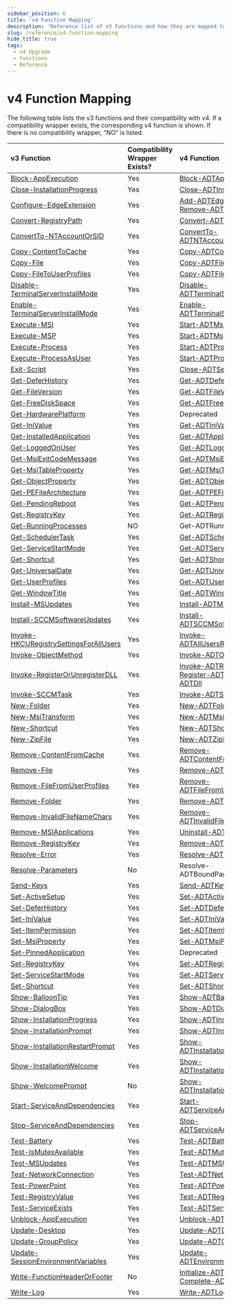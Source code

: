 ```yaml
---
sidebar_position: 6
title: 'v4 Function Mapping'
description: 'Reference list of v3 Functions and how they are mapped to the new v4 functions.'
slug: /reference/v4-function-mapping
hide_title: true
tags:
  - v4 Upgrade
  - Functions
  - Reference
---
```


# v4 Function Mapping

The following table lists the v3 functions and their compatibility with v4. If a compatibility wrapper exists, the corresponding v4 function is shown. If there is no compatibility wrapper, "NO" is listed.

| v3 Function                            | Compatibility Wrapper Exists? | v4 Function                                              |
|:---------------------------------------|:------------------------------|:---------------------------------------------------------|
| [Block-AppExecution](../../../versioned_docs/version-3.10.2/reference/functions/Block-AppExecution.mdx)                     | Yes                           | [Block-ADTAppExecution](../../../versioned_docs/version-4.0.0/reference/functions/Block-ADTAppExecution.mdx)                                    |
| [Close-InstallationProgress](../../../versioned_docs/version-3.10.2/reference/functions/Close-InstallationProgress.mdx)             | Yes                           | [Close-ADTInstallationProgress](../../../versioned_docs/version-4.0.0/reference/functions/Close-ADTInstallationProgress.mdx)                            |
| [Configure-EdgeExtension](../../../versioned_docs/version-3.10.2/reference/functions/Configure-EdgeExtension.mdx)                | Yes                           | [Add-ADTEdgeExtension](../../../versioned_docs/version-4.0.0/reference/functions/Add-ADTEdgeExtension.mdx) / [Remove-ADTEdgeExtension](../../../versioned_docs/version-4.0.0/reference/functions/Remove-ADTEdgeExtension.mdx)           |
| [Convert-RegistryPath](../../../versioned_docs/version-3.10.2/reference/functions/Convert-RegistryPath.mdx)                   | Yes                           | [Convert-ADTRegistryPath](../../../versioned_docs/version-4.0.0/reference/functions/Convert-ADTRegistryPath.mdx)                                  |
| [ConvertTo-NTAccountOrSID](../../../versioned_docs/version-3.10.2/reference/functions/ConvertTo-NTAccountOrSID.mdx)               | Yes                           | [ConvertTo-ADTNTAccountOrSID](../../../versioned_docs/version-4.0.0/reference/functions/ConvertTo-ADTNTAccountOrSID.mdx)                              |
| [Copy-ContentToCache](../../../versioned_docs/version-3.10.2/reference/functions/Copy-ContentToCache.mdx)                    | Yes                           | [Copy-ADTContentToCache](../../../versioned_docs/version-4.0.0/reference/functions/Copy-ADTContentToCache.mdx)                                   |
| [Copy-File](../../../versioned_docs/version-3.10.2/reference/functions/Copy-File.mdx)                              | Yes                           | [Copy-ADTFile](../../../versioned_docs/version-4.0.0/reference/functions/Copy-ADTFile.mdx)                                             |
| [Copy-FileToUserProfiles](../../../versioned_docs/version-3.10.2/reference/functions/Copy-FileToUserProfiles.mdx)                | Yes                           | [Copy-ADTFileToUserProfiles](../../../versioned_docs/version-4.0.0/reference/functions/Copy-ADTFileToUserProfiles.mdx)                               |
| [Disable-TerminalServerInstallMode](../../../versioned_docs/version-3.10.2/reference/functions/Disable-TerminalServerInstallMode.mdx)      | Yes                           | [Disable-ADTTerminalServerInstallMode](../../../versioned_docs/version-4.0.0/reference/functions/Disable-ADTTerminalServerInstallMode.mdx)                     |
| [Enable-TerminalServerInstallMode](../../../versioned_docs/version-3.10.2/reference/functions/Enable-TerminalServerInstallMode.mdx)       | Yes                           | [Enable-ADTTerminalServerInstallMode](../../../versioned_docs/version-4.0.0/reference/functions/Enable-ADTTerminalServerInstallMode.mdx)                      |
| [Execute-MSI](../../../versioned_docs/version-3.10.2/reference/functions/Execute-MSI.mdx)                            | Yes                           | [Start-ADTMsiProcess](../../../versioned_docs/version-4.0.0/reference/functions/Start-ADTMsiProcess.mdx)                                      |
| [Execute-MSP](../../../versioned_docs/version-3.10.2/reference/functions/Execute-MSP.mdx)                            | Yes                           | [Start-ADTMspProcess](../../../versioned_docs/version-4.0.0/reference/functions/Start-ADTMspProcess.mdx)                                      |
| [Execute-Process](../../../versioned_docs/version-3.10.2/reference/functions/Execute-Process.mdx)                        | Yes                           | [Start-ADTProcess](../../../versioned_docs/version-4.0.0/reference/functions/Start-ADTProcess.mdx)                                         |
| [Execute-ProcessAsUser](../../../versioned_docs/version-3.10.2/reference/functions/Execute-ProcessAsUser.mdx)                  | Yes                           | [Start-ADTProcessAsUser](../../../versioned_docs/version-4.0.0/reference/functions/Start-ADTProcessAsUser.mdx)                                   |
| [Exit-Script](../../../versioned_docs/version-3.10.2/reference/functions/Exit-Script.mdx)                            | Yes                           | [Close-ADTSession](../../../versioned_docs/version-4.0.0/reference/functions/Close-ADTSession.mdx)                                         |
| [Get-DeferHistory](../../../versioned_docs/version-3.10.2/reference/functions/Get-DeferHistory.mdx)                      | Yes                           | [Get-ADTDeferHistory](../../../versioned_docs/version-4.0.0/reference/functions/Get-ADTDeferHistory.mdx)                                      |
| [Get-FileVersion](../../../versioned_docs/version-3.10.2/reference/functions/Get-FileVersion.mdx)                       | Yes                           | [Get-ADTFileVersion](../../../versioned_docs/version-4.0.0/reference/functions/Get-ADTFileVersion.mdx)                                       |
| [Get-FreeDiskSpace](../../../versioned_docs/version-3.10.2/reference/functions/Get-FreeDiskSpace.mdx)                     | Yes                           | [Get-ADTFreeDiskSpace](../../../versioned_docs/version-4.0.0/reference/functions/Get-ADTFreeDiskSpace.mdx)                                     |
| [Get-HardwarePlatform](../../../versioned_docs/version-3.10.2/reference/functions/Get-HardwarePlatform.mdx)                   | Yes                           | Deprecated                                               |
| [Get-IniValue](../../../versioned_docs/version-3.10.2/reference/functions/Get-IniValue.mdx)                           | Yes                           | [Get-ADTIniValue](../../../versioned_docs/version-4.0.0/reference/functions/Get-ADTIniValue.mdx)                                          |
| [Get-InstalledApplication](../../../versioned_docs/version-3.10.2/reference/functions/Get-InstalledApplication.mdx)               | Yes                           | [Get-ADTApplication](../../../versioned_docs/version-4.0.0/reference/functions/Get-ADTApplication.mdx)                                       |
| [Get-LoggedOnUser](../../../versioned_docs/version-3.10.2/reference/functions/Get-LoggedOnUser.mdx)                       | Yes                           | [Get-ADTLoggedOnUser](../../../versioned_docs/version-4.0.0/reference/functions/Get-ADTLoggedOnUser.mdx)                                      |
| [Get-MsiExitCodeMessage](../../../versioned_docs/version-3.10.2/reference/functions/Get-MsiExitCodeMessage.mdx)                 | Yes                           | [Get-ADTMsiExitCodeMessage](../../../versioned_docs/version-4.0.0/reference/functions/Get-ADTMsiExitCodeMessage.mdx)                                |
| [Get-MsiTableProperty](../../../versioned_docs/version-3.10.2/reference/functions/Get-MsiTableProperty.mdx)                  | Yes                           | [Get-ADTMsiTableProperty](../../../versioned_docs/version-4.0.0/reference/functions/Get-ADTMsiTableProperty.mdx)                                  |
| [Get-ObjectProperty](../../../versioned_docs/version-3.10.2/reference/functions/Get-ObjectProperty.mdx)                     | Yes                           | [Get-ADTObjectProperty](../../../versioned_docs/version-4.0.0/reference/functions/Get-ADTObjectProperty.mdx)                                    |
| [Get-PEFileArchitecture](../../../versioned_docs/version-3.10.2/reference/functions/Get-PEFileArchitecture.mdx)                 | Yes                           | [Get-ADTPEFileArchitecture](../../../versioned_docs/version-4.0.0/reference/functions/Get-ADTPEFileArchitecture.mdx)                                |
| [Get-PendingReboot](../../../versioned_docs/version-3.10.2/reference/functions/Get-PendingReboot.mdx)                      | Yes                           | [Get-ADTPendingReboot](../../../versioned_docs/version-4.0.0/reference/functions/Get-ADTPendingReboot.mdx)                                     |
| [Get-RegistryKey](../../../versioned_docs/version-3.10.2/reference/functions/Get-RegistryKey.mdx)                        | Yes                           | [Get-ADTRegistryKey](../../../versioned_docs/version-4.0.0/reference/functions/Get-ADTRegistryKey.mdx)                                       |
| [Get-RunningProcesses](../../../versioned_docs/version-3.10.2/reference/functions/Get-RunningProcesses.mdx)                   | NO                            | Get-ADTRunningProcesses                                  |
| [Get-SchedulerTask](../../../versioned_docs/version-3.10.2/reference/functions/Get-SchedulerTask.mdx)                      | Yes                           | [Get-ADTSchedulerTask](../../../versioned_docs/version-4.0.0/reference/functions/Get-ADTSchedulerTask.mdx)                                     |
| [Get-ServiceStartMode](../../../versioned_docs/version-3.10.2/reference/functions/Get-ServiceStartMode.mdx)                  | Yes                           | [Get-ADTServiceStartMode](../../../versioned_docs/version-4.0.0/reference/functions/Get-ADTServiceStartMode.mdx)                                  |
| [Get-Shortcut](../../../versioned_docs/version-3.10.2/reference/functions/Get-Shortcut.mdx)                           | Yes                           | [Get-ADTShortcut](../../../versioned_docs/version-4.0.0/reference/functions/Get-ADTShortcut.mdx)                                          |
| [Get-UniversalDate](../../../versioned_docs/version-3.10.2/reference/functions/Get-UniversalDate.mdx)                      | Yes                           | [Get-ADTUniversalDate](../../../versioned_docs/version-4.0.0/reference/functions/Get-ADTUniversalDate.mdx)                                     |
| [Get-UserProfiles](../../../versioned_docs/version-3.10.2/reference/functions/Get-UserProfiles.mdx)                       | Yes                           | [Get-ADTUserProfiles](../../../versioned_docs/version-4.0.0/reference/functions/Get-ADTUserProfiles.mdx)                                      |
| [Get-WindowTitle](../../../versioned_docs/version-3.10.2/reference/functions/Get-WindowTitle.mdx)                        | Yes                           | [Get-ADTWindowTitle](../../../versioned_docs/version-4.0.0/reference/functions/Get-ADTWindowTitle.mdx)                                       |
| [Install-MSUpdates](../../../versioned_docs/version-3.10.2/reference/functions/Install-MSUpdates.mdx)                      | Yes                           | [Install-ADTMSUpdates](../../../versioned_docs/version-4.0.0/reference/functions/Install-ADTMSUpdates.mdx)                                     |
| [Install-SCCMSoftwareUpdates](../../../versioned_docs/version-3.10.2/reference/functions/Install-SCCMSoftwareUpdates.mdx)            | Yes                           | [Install-ADTSCCMSoftwareUpdates](../../../versioned_docs/version-4.0.0/reference/functions/Install-ADTSCCMSoftwareUpdates.mdx)                           |
| [Invoke-HKCURegistrySettingsForAllUsers](../../../versioned_docs/version-3.10.2/reference/functions/Invoke-HKCURegistrySettingsForAllUsers.mdx) | Yes                           | [Invoke-ADTAllUsersRegistryAction](../../../versioned_docs/version-4.0.0/reference/functions/Invoke-ADTAllUsersRegistryAction.mdx)                         |
| [Invoke-ObjectMethod](../../../versioned_docs/version-3.10.2/reference/functions/Invoke-ObjectMethod.mdx)                    | Yes                           | [Invoke-ADTObjectMethod](../../../versioned_docs/version-4.0.0/reference/functions/Invoke-ADTObjectMethod.mdx)                                   |
| [Invoke-RegisterOrUnregisterDLL](../../../versioned_docs/version-3.10.2/reference/functions/Invoke-RegisterOrUnregisterDLL.mdx)         | Yes                           | [Invoke-ADTRegSvr32](../../../versioned_docs/version-4.0.0/reference/functions/Invoke-ADTRegSvr32.mdx) / [Register-ADTDll](../../../versioned_docs/version-4.0.0/reference/functions/Register-ADTDll.mdx) / [Unregister-ADTDll](../../../versioned_docs/version-4.0.0/reference/functions/Unregister-ADTDll.mdx) |
| [Invoke-SCCMTask](../../../versioned_docs/version-3.10.2/reference/functions/Invoke-SCCMTask.mdx)                        | Yes                           | [Invoke-ADTSCCMTask](../../../versioned_docs/version-4.0.0/reference/functions/Invoke-ADTSCCMTask.mdx)                                       |
| [New-Folder](../../../versioned_docs/version-3.10.2/reference/functions/New-Folder.mdx)                             | Yes                           | [New-ADTFolder](../../../versioned_docs/version-4.0.0/reference/functions/New-ADTFolder.mdx)                                            |
| [New-MsiTransform](../../../versioned_docs/version-3.10.2/reference/functions/New-MsiTransform.mdx)                       | Yes                           | [New-ADTMsiTransform](../../../versioned_docs/version-4.0.0/reference/functions/New-ADTMsiTransform.mdx)                                      |
| [New-Shortcut](../../../versioned_docs/version-3.10.2/reference/functions/New-Shortcut.mdx)                           | Yes                           | [New-ADTShortcut](../../../versioned_docs/version-4.0.0/reference/functions/New-ADTShortcut.mdx)                                          |
| [New-ZipFile](../../../versioned_docs/version-3.10.2/reference/functions/New-ZipFile.mdx)                            | Yes                           | [New-ADTZipFile](../../../versioned_docs/version-4.0.0/reference/functions/New-ADTZipFile.mdx)                                           |
| [Remove-ContentFromCache](../../../versioned_docs/version-3.10.2/reference/functions/Remove-ContentFromCache.mdx)               | Yes                           | [Remove-ADTContentFromCache](../../../versioned_docs/version-4.0.0/reference/functions/Remove-ADTContentFromCache.mdx)                               |
| [Remove-File](../../../versioned_docs/version-3.10.2/reference/functions/Remove-File.mdx)                           | Yes                           | [Remove-ADTFile](../../../versioned_docs/version-4.0.0/reference/functions/Remove-ADTFile.mdx)                                           |
| [Remove-FileFromUserProfiles](../../../versioned_docs/version-3.10.2/reference/functions/Remove-FileFromUserProfiles.mdx)            | Yes                           | [Remove-ADTFileFromUserProfiles](../../../versioned_docs/version-4.0.0/reference/functions/Remove-ADTFileFromUserProfiles.mdx)                           |
| [Remove-Folder](../../../versioned_docs/version-3.10.2/reference/functions/Remove-Folder.mdx)                         | Yes                           | [Remove-ADTFolder](../../../versioned_docs/version-4.0.0/reference/functions/Remove-ADTFolder.mdx)                                         |
| [Remove-InvalidFileNameChars](../../../versioned_docs/version-3.10.2/reference/functions/Remove-InvalidFileNameChars.mdx)            | Yes                           | [Remove-ADTInvalidFileNameChars](../../../versioned_docs/version-4.0.0/reference/functions/Remove-ADTInvalidFileNameChars.mdx)                           |
| [Remove-MSIApplications](../../../versioned_docs/version-3.10.2/reference/functions/Remove-MSIApplications.mdx)                 | Yes                           | [Uninstall-ADTApplication](../../../versioned_docs/version-4.0.0/reference/functions/Uninstall-ADTApplication.mdx)                                 |
| [Remove-RegistryKey](../../../versioned_docs/version-3.10.2/reference/functions/Remove-RegistryKey.mdx)                     | Yes                           | [Remove-ADTRegistryKey](../../../versioned_docs/version-4.0.0/reference/functions/Remove-ADTRegistryKey.mdx)                                    |
| [Resolve-Error](../../../versioned_docs/version-3.10.2/reference/functions/Resolve-Error.mdx)                          | Yes                           | [Resolve-ADTErrorRecord](../../../versioned_docs/version-4.0.0/reference/functions/Resolve-ADTErrorRecord.mdx)                                   |
| [Resolve-Parameters](../../../versioned_docs/version-3.10.2/reference/functions/Resolve-Parameters.mdx)                     | No                            | Resolve-ADTBoundParameters                               |
| [Send-Keys](../../../versioned_docs/version-3.10.2/reference/functions/Send-Keys.mdx)                              | Yes                           | [Send-ADTKeys](../../../versioned_docs/version-4.0.0/reference/functions/Send-ADTKeys.mdx)                                             |
| [Set-ActiveSetup](../../../versioned_docs/version-3.10.2/reference/functions/Set-ActiveSetup.mdx)                        | Yes                           | [Set-ADTActiveSetup](../../../versioned_docs/version-4.0.0/reference/functions/Set-ADTActiveSetup.mdx)                                       |
| [Set-DeferHistory](../../../versioned_docs/version-3.10.2/reference/functions/Set-DeferHistory.mdx)                       | Yes                           | [Set-ADTDeferHistory](../../../versioned_docs/version-4.0.0/reference/functions/Set-ADTDeferHistory.mdx)                                      |
| [Set-IniValue](../../../versioned_docs/version-3.10.2/reference/functions/Set-IniValue.mdx)                           | Yes                           | [Set-ADTIniValue](../../../versioned_docs/version-4.0.0/reference/functions/Set-ADTIniValue.mdx)                                          |
| [Set-ItemPermission](../../../versioned_docs/version-3.10.2/reference/functions/Set-ItemPermission.mdx)                     | Yes                           | [Set-ADTItemPermission](../../../versioned_docs/version-4.0.0/reference/functions/Set-ADTItemPermission.mdx)                                    |
| [Set-MsiProperty](../../../versioned_docs/version-3.10.2/reference/functions/Set-MsiProperty.mdx)                        | Yes                           | [Set-ADTMsiProperty](../../../versioned_docs/version-4.0.0/reference/functions/Set-ADTMsiProperty.mdx)                                       |
| [Set-PinnedApplication](../../../versioned_docs/version-3.10.2/reference/functions/Set-PinnedApplication.mdx)                  | Yes                           | Deprecated                                               |
| [Set-RegistryKey](../../../versioned_docs/version-3.10.2/reference/functions/Set-RegistryKey.mdx)                        | Yes                           | [Set-ADTRegistryKey](../../../versioned_docs/version-4.0.0/reference/functions/Set-ADTRegistryKey.mdx)                                       |
| [Set-ServiceStartMode](../../../versioned_docs/version-3.10.2/reference/functions/Set-ServiceStartMode.mdx)                  | Yes                           | [Set-ADTServiceStartMode](../../../versioned_docs/version-4.0.0/reference/functions/Set-ADTServiceStartMode.mdx)                                  |
| [Set-Shortcut](../../../versioned_docs/version-3.10.2/reference/functions/Set-Shortcut.mdx)                           | Yes                           | [Set-ADTShortcut](../../../versioned_docs/version-4.0.0/reference/functions/Set-ADTShortcut.mdx)                                          |
| [Show-BalloonTip](../../../versioned_docs/version-3.10.2/reference/functions/Show-BalloonTip.mdx)                        | Yes                           | [Show-ADTBalloonTip](../../../versioned_docs/version-4.0.0/reference/functions/Show-ADTBalloonTip.mdx)                                       |
| [Show-DialogBox](../../../versioned_docs/version-3.10.2/reference/functions/Show-DialogBox.mdx)                         | Yes                           | [Show-ADTDialogBox](../../../versioned_docs/version-4.0.0/reference/functions/Show-ADTDialogBox.mdx)                                        |
| [Show-InstallationProgress](../../../versioned_docs/version-3.10.2/reference/functions/Show-InstallationProgress.mdx)              | Yes                           | [Show-ADTInstallationProgress](../../../versioned_docs/version-4.0.0/reference/functions/Show-ADTInstallationProgress.mdx)                             |
| [Show-InstallationPrompt](../../../versioned_docs/version-3.10.2/reference/functions/Show-InstallationPrompt.mdx)                | Yes                           | [Show-ADTInstallationPrompt](../../../versioned_docs/version-4.0.0/reference/functions/Show-ADTInstallationPrompt.mdx)                                |
| [Show-InstallationRestartPrompt](../../../versioned_docs/version-3.10.2/reference/functions/Show-InstallationRestartPrompt.mdx)         | Yes                           | [Show-ADTInstallationRestartPrompt](../../../versioned_docs/version-4.0.0/reference/functions/Show-ADTInstallationRestartPrompt.mdx)                        |
| [Show-InstallationWelcome](../../../versioned_docs/version-3.10.2/reference/functions/Show-InstallationWelcome.mdx)               | Yes                           | [Show-ADTInstallationWelcome](../../../versioned_docs/version-4.0.0/reference/functions/Show-ADTInstallationWelcome.mdx)                              |
| [Show-WelcomePrompt](../../../versioned_docs/version-3.10.2/reference/functions/Show-WelcomePrompt.mdx)                     | No                            | [Show-ADTInstallationWelcome](../../../versioned_docs/version-4.0.0/reference/functions/Show-ADTInstallationWelcome.mdx)                              |
| [Start-ServiceAndDependencies](../../../versioned_docs/version-3.10.2/reference/functions/Start-ServiceAndDependencies.mdx)           | Yes                           | [Start-ADTServiceAndDependencies](../../../versioned_docs/version-4.0.0/reference/functions/Start-ADTServiceAndDependencies.mdx)                          |
| [Stop-ServiceAndDependencies](../../../versioned_docs/version-3.10.2/reference/functions/Stop-ServiceAndDependencies.mdx)            | Yes                           | [Stop-ADTServiceAndDependencies](../../../versioned_docs/version-4.0.0/reference/functions/Stop-ADTServiceAndDependencies.mdx)                           |
| [Test-Battery](../../../versioned_docs/version-3.10.2/reference/functions/Test-Battery.mdx)                           | Yes                           | [Test-ADTBattery](../../../versioned_docs/version-4.0.0/reference/functions/Test-ADTBattery.mdx)                                          |
| [Test-IsMutexAvailable](../../../versioned_docs/version-3.10.2/reference/functions/Test-IsMutexAvailable.mdx)                  | Yes                           | [Test-ADTMutexAvailability](../../../versioned_docs/version-4.0.0/reference/functions/Test-ADTMutexAvailability.mdx)                                |
| [Test-MSUpdates](../../../versioned_docs/version-3.10.2/reference/functions/Test-MSUpdates.mdx)                         | Yes                           | [Test-ADTMSUpdates](../../../versioned_docs/version-4.0.0/reference/functions/Test-ADTMSUpdates.mdx)                                        |
| [Test-NetworkConnection](../../../versioned_docs/version-3.10.2/reference/functions/Test-NetworkConnection.mdx)                 | Yes                           | [Test-ADTNetworkConnection](../../../versioned_docs/version-4.0.0/reference/functions/Test-ADTNetworkConnection.mdx)                                 |
| [Test-PowerPoint](../../../versioned_docs/version-3.10.2/reference/functions/Test-PowerPoint.mdx)                        | Yes                           | [Test-ADTPowerPoint](../../../versioned_docs/version-4.0.0/reference/functions/Test-ADTPowerPoint.mdx)                                       |
| [Test-RegistryValue](../../../versioned_docs/version-3.10.2/reference/functions/Test-RegistryValue.mdx)                    | Yes                           | [Test-ADTRegistryValue](../../../versioned_docs/version-4.0.0/reference/functions/Test-ADTRegistryValue.mdx)                                    |
| [Test-ServiceExists](../../../versioned_docs/version-3.10.2/reference/functions/Test-ServiceExists.mdx)                     | Yes                           | [Test-ADTServiceExists](../../../versioned_docs/version-4.0.0/reference/functions/Test-ADTServiceExists.mdx)                                    |
| [Unblock-AppExecution](../../../versioned_docs/version-3.10.2/reference/functions/Unblock-AppExecution.mdx)                   | Yes                           | [Unblock-ADTAppExecution](../../../versioned_docs/version-4.0.0/reference/functions/Unblock-ADTAppExecution.mdx)                                  |
| [Update-Desktop](../../../versioned_docs/version-3.10.2/reference/functions/Update-Desktop.mdx)                          | Yes                           | [Update-ADTDesktop](../../../versioned_docs/version-4.0.0/reference/functions/Update-ADTDesktop.mdx)                                        |
| [Update-GroupPolicy](../../../versioned_docs/version-3.10.2/reference/functions/Update-GroupPolicy.mdx)                     | Yes                           | [Update-ADTGroupPolicy](../../../versioned_docs/version-4.0.0/reference/functions/Update-ADTGroupPolicy.mdx)                                    |
| [Update-SessionEnvironmentVariables](../../../versioned_docs/version-3.10.2/reference/functions/Update-SessionEnvironmentVariables.mdx)     | Yes                           | [Update-ADTEnvironmentPsProvider](../../../versioned_docs/version-4.0.0/reference/functions/Update-ADTEnvironmentPsProvider.mdx)                          |
| [Write-FunctionHeaderOrFooter](../../../versioned_docs/version-3.10.2/reference/functions/Write-FunctionHeaderOrFooter.mdx)           | No                            | [Initialize-ADTFunction](../../../versioned_docs/version-4.0.0/reference/functions/Initialize-ADTFunction.mdx) / [Complete-ADTFunction](../../../versioned_docs/version-4.0.0/reference/functions/Complete-ADTFunction.mdx)            |
| [Write-Log](../../../versioned_docs/version-3.10.2/reference/functions/Write-Log.mdx)                              | Yes                           | [Write-ADTLogEntry](../../../versioned_docs/version-4.0.0/reference/functions/Write-ADTLogEntry.mdx)                                        |
